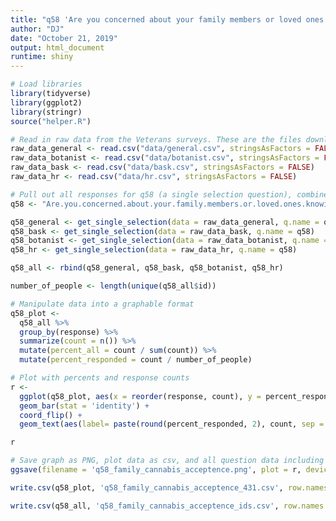 ```yaml
---
title: "q58 'Are you concerned about your family members or loved ones knowing about your cannabis use?' (National Veterans)"
author: "DJ"
date: "October 21, 2019"
output: html_document
runtime: shiny
---
```


```r
# Load libraries
library(tidyverse)
library(ggplot2)
library(stringr)
source("helper.R")
```

```r
# Read in raw data from the Veterans surveys. These are the files downloaded from survey monkey saved as a .csv
raw_data_general <- read.csv("data/general.csv", stringsAsFactors = FALSE)
raw_data_botanist <- read.csv("data/botanist.csv", stringsAsFactors = FALSE)
raw_data_bask <- read.csv("data/bask.csv", stringsAsFactors = FALSE)
raw_data_hr <- read.csv("data/hr.csv", stringsAsFactors = FALSE)
```

```r
# Pull out all responses for q58 (a single selection question), combine and determine 'question n'
q58 <- "Are.you.concerned.about.your.family.members.or.loved.ones.knowing.about.your.cannabis.use."

q58_general <- get_single_selection(data = raw_data_general, q.name = q58)
q58_bask <- get_single_selection(data = raw_data_bask, q.name = q58)
q58_botanist <- get_single_selection(data = raw_data_botanist, q.name = q58)
q58_hr <- get_single_selection(data = raw_data_hr, q.name = q58)

q58_all <- rbind(q58_general, q58_bask, q58_botanist, q58_hr)

number_of_people <- length(unique(q58_all$id))
```

```r
# Manipulate data into a graphable format
q58_plot <- 
  q58_all %>%
  group_by(response) %>%
  summarize(count = n()) %>%
  mutate(percent_all = count / sum(count)) %>%
  mutate(percent_responded = count / number_of_people)
```

```r
# Plot with percents and response counts
r <- 
  ggplot(q58_plot, aes(x = reorder(response, count), y = percent_responded)) +
  geom_bar(stat = 'identity') +
  coord_flip() +
  geom_text(aes(label= paste(round(percent_responded, 2), count, sep = "***")))

r
```

```r
# Save graph as PNG, plot data as csv, and all question data including response IDs as csv (save question n and N at end of plot file as "_x.x")
ggsave(filename = 'q58_family_cannabis_acceptence.png', plot = r, device = 'png')

write.csv(q58_plot, 'q58_family_cannabis_acceptence_431.csv', row.names = FALSE)

write.csv(q58_all, 'q58_family_cannabis_acceptence_ids.csv', row.names = FALSE)
```